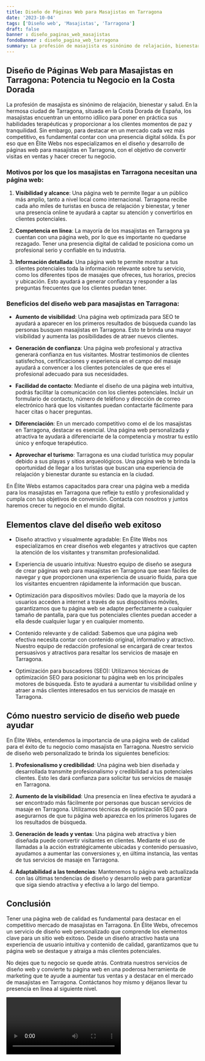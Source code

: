 ```yaml
---
title: Diseño de Páginas Web para Masajistas en Tarragona
date: '2023-10-04'
tags: ['Diseño web', 'Masajistas', 'Tarragona']
draft: false
banner : diseño_paginas_web_masajistas
fondoBanner : diseño_pagina_web_tarragona
summary: La profesión de masajista es sinónimo de relajación, bienestar y salud. En la hermosa ciudad de Tarragona, situada en la Costa Dorada de España, los masajistas encuentran un entorno idílico para poner en práctica sus habilidades terapéuticas y proporcionar a los clientes momentos de paz y tranquilidad. Sin embargo, para destacar en un mercado cada vez más competitivo, es fundamental contar con una presencia digital sólida. Es por eso que en Élite Webs nos especializamos en el diseño y desarrollo de páginas web para masajistas en Tarragona, con el objetivo de convertir visitas en ventas y hacer crecer tu negocio.
---
```


## Diseño de Páginas Web para Masajistas en Tarragona: Potencia tu Negocio en la Costa Dorada

La profesión de masajista es sinónimo de relajación, bienestar y salud. En la hermosa ciudad de Tarragona, situada en la Costa Dorada de España, los masajistas encuentran un entorno idílico para poner en práctica sus habilidades terapéuticas y proporcionar a los clientes momentos de paz y tranquilidad. Sin embargo, para destacar en un mercado cada vez más competitivo, es fundamental contar con una presencia digital sólida. Es por eso que en Élite Webs nos especializamos en el diseño y desarrollo de páginas web para masajistas en Tarragona, con el objetivo de convertir visitas en ventas y hacer crecer tu negocio.

### Motivos por los que los masajistas en Tarragona necesitan una página web:

1. **Visibilidad y alcance**: Una página web te permite llegar a un público más amplio, tanto a nivel local como internacional. Tarragona recibe cada año miles de turistas en busca de relajación y bienestar, y tener una presencia online te ayudará a captar su atención y convertirlos en clientes potenciales.

2. **Competencia en línea**: La mayoría de los masajistas en Tarragona ya cuentan con una página web, por lo que es importante no quedarse rezagado. Tener una presencia digital de calidad te posiciona como un profesional serio y confiable en tu industria.

3. **Información detallada**: Una página web te permite mostrar a tus clientes potenciales toda la información relevante sobre tu servicio, como los diferentes tipos de masajes que ofreces, tus horarios, precios y ubicación. Esto ayudará a generar confianza y responder a las preguntas frecuentes que los clientes puedan tener.

### Beneficios del diseño web para masajistas en Tarragona:

- **Aumento de visibilidad**: Una página web optimizada para SEO te ayudará a aparecer en los primeros resultados de búsqueda cuando las personas busquen masajistas en Tarragona. Esto te brinda una mayor visibilidad y aumenta las posibilidades de atraer nuevos clientes.

- **Generación de confianza**: Una página web profesional y atractiva generará confianza en tus visitantes. Mostrar testimonios de clientes satisfechos, certificaciones y experiencia en el campo del masaje ayudará a convencer a los clientes potenciales de que eres el profesional adecuado para sus necesidades.

- **Facilidad de contacto**: Mediante el diseño de una página web intuitiva, podrás facilitar la comunicación con los clientes potenciales. Incluir un formulario de contacto, número de teléfono y dirección de correo electrónico hará que los visitantes puedan contactarte fácilmente para hacer citas o hacer preguntas.

- **Diferenciación**: En un mercado competitivo como el de los masajistas en Tarragona, destacar es esencial. Una página web personalizada y atractiva te ayudará a diferenciarte de la competencia y mostrar tu estilo único y enfoque terapéutico.

- **Aprovechar el turismo**: Tarragona es una ciudad turística muy popular debido a sus playas y sitios arqueológicos. Una página web te brinda la oportunidad de llegar a los turistas que buscan una experiencia de relajación y bienestar durante su estancia en la ciudad.

En Élite Webs estamos capacitados para crear una página web a medida para los masajistas en Tarragona que refleje tu estilo y profesionalidad y cumpla con tus objetivos de conversión. Contacta con nosotros y juntos haremos crecer tu negocio en el mundo digital.

<GifSeo />

<Cta />

## Elementos clave del diseño web exitoso

- Diseño atractivo y visualmente agradable: En Élite Webs nos especializamos en crear diseños web elegantes y atractivos que capten la atención de los visitantes y transmitan profesionalidad.

- Experiencia de usuario intuitiva: Nuestro equipo de diseño se asegura de crear páginas web para masajistas en Tarragona que sean fáciles de navegar y que proporcionen una experiencia de usuario fluida, para que los visitantes encuentren rápidamente la información que buscan.

- Optimización para dispositivos móviles: Dado que la mayoría de los usuarios acceden a internet a través de sus dispositivos móviles, garantizamos que tu página web se adapte perfectamente a cualquier tamaño de pantalla, para que tus potenciales clientes puedan acceder a ella desde cualquier lugar y en cualquier momento.

- Contenido relevante y de calidad: Sabemos que una página web efectiva necesita contar con contenido original, informativo y atractivo. Nuestro equipo de redacción profesional se encargará de crear textos persuasivos y atractivos para resaltar los servicios de masaje en Tarragona.

- Optimización para buscadores (SEO): Utilizamos técnicas de optimización SEO para posicionar tu página web en los principales motores de búsqueda. Esto te ayudará a aumentar tu visibilidad online y atraer a más clientes interesados en tus servicios de masaje en Tarragona.

## Cómo nuestro servicio de diseño web puede ayudar

En Élite Webs, entendemos la importancia de una página web de calidad para el éxito de tu negocio como masajista en Tarragona. Nuestro servicio de diseño web personalizado te brinda los siguientes beneficios:

1. **Profesionalismo y credibilidad**: Una página web bien diseñada y desarrollada transmite profesionalismo y credibilidad a tus potenciales clientes. Esto les dará confianza para solicitar tus servicios de masaje en Tarragona.

2. **Aumento de la visibilidad**: Una presencia en línea efectiva te ayudará a ser encontrado más fácilmente por personas que buscan servicios de masaje en Tarragona. Utilizamos técnicas de optimización SEO para asegurarnos de que tu página web aparezca en los primeros lugares de los resultados de búsqueda.

3. **Generación de leads y ventas**: Una página web atractiva y bien diseñada puede convertir visitantes en clientes. Mediante el uso de llamadas a la acción estratégicamente ubicadas y contenido persuasivo, ayudamos a aumentar las conversiones y, en última instancia, las ventas de tus servicios de masaje en Tarragona.

4. **Adaptabilidad a las tendencias**: Mantenemos tu página web actualizada con las últimas tendencias de diseño y desarrollo web para garantizar que siga siendo atractiva y efectiva a lo largo del tiempo.

## Conclusión

Tener una página web de calidad es fundamental para destacar en el competitivo mercado de masajistas en Tarragona. En Élite Webs, ofrecemos un servicio de diseño web personalizado que comprende los elementos clave para un sitio web exitoso. Desde un diseño atractivo hasta una experiencia de usuario intuitiva y contenido de calidad, garantizamos que tu página web se destaque y atraiga a más clientes potenciales.

No dejes que tu negocio se quede atrás. Contrata nuestros servicios de diseño web y convierte tu página web en una poderosa herramienta de marketing que te ayude a aumentar tus ventas y a destacar en el mercado de masajistas en Tarragona. Contáctanos hoy mismo y déjanos llevar tu presencia en línea al siguiente nivel.

<Video />

<CtaBot job='Masajistas' city='Tarragona'/>

<Gmaps query='Tarragona+españa+maps' />